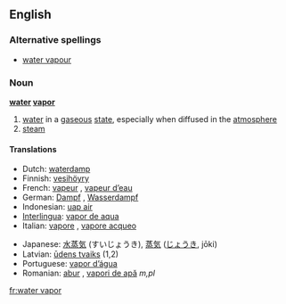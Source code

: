 ==English==

===Alternative spellings===
*[[water vapour]]

===Noun===
'''[[water]] [[vapor]]'''
{{wikipedia}}
# [[water]] in a [[gaseous]] [[state]], especially when diffused in the [[atmosphere]]
# [[steam]]

====Translations====
{{top}}
*Dutch: [[waterdamp]] {{m}}
*Finnish: [[vesihöyry]]
*French: [[vapeur]] {{f}}, [[vapeur d’eau]] {{f}}
*German: [[Dampf]] {{m}}, [[Wasserdampf]] {{m}}
*Indonesian: [[uap air]]
*[[Interlingua]]: [[vapor de aqua]]
*Italian: [[vapore]] {{m}},  [[vapore acqueo]] {{m}}
{{mid}}
*Japanese: [[水蒸気]] (すいじょうき), [[蒸気]] ([[じょうき]], jōki)
*Latvian: [[ūdens tvaiks]] {{m}} (1,2)
*Portuguese: [[vapor d’água]] {{m}}
*Romanian: [[abur]] {{m}}, [[vapori de apă]] ''m,pl''
{{bottom}}

[[fr:water vapor]]